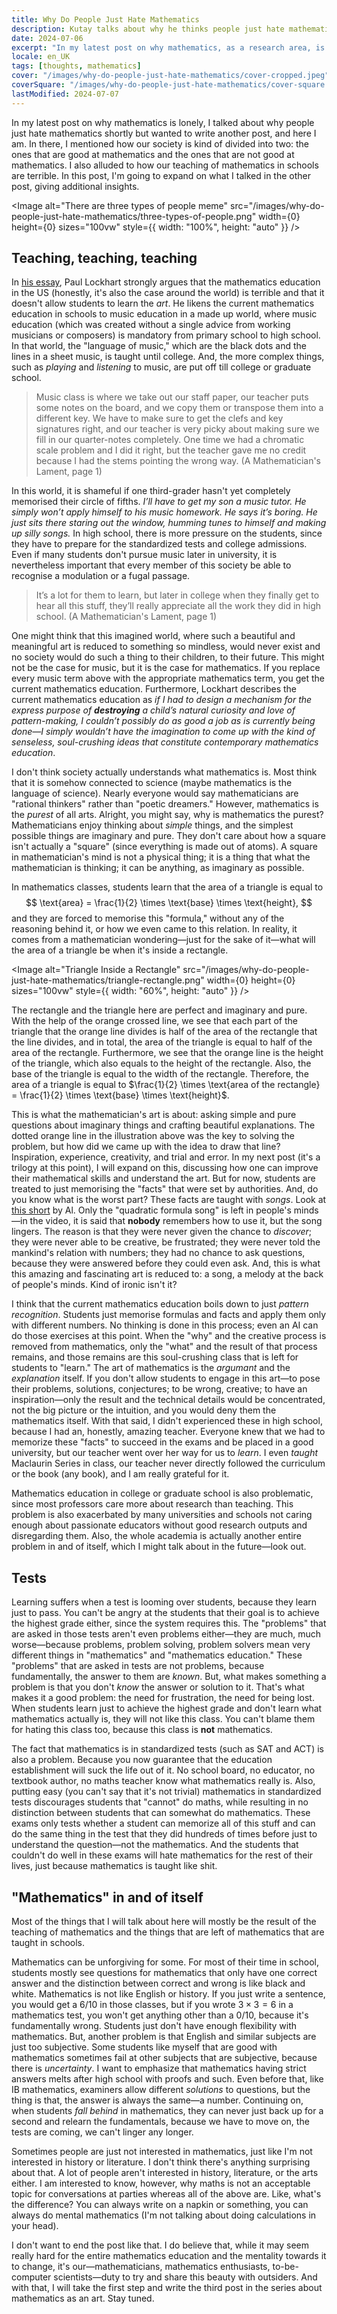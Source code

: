 ```yaml
---
title: Why Do People Just Hate Mathematics
description: Kutay talks about why he thinks people just hate mathematics, finding teaching of mathematics the main culprit.
date: 2024-07-06
excerpt: "In my latest post on why mathematics, as a research area, is lonely, I talked about why people just hate mathematics shortly but wanted to write another post, and here I am. In there, I mentioned how our society is kind of divided into two: the ones that are good at mathematics and the ones that are not good at mathematics. I also alluded to how our teaching of mathematics in schools are terrible. In this post, I'm going to expand on what I talked in the other post, giving additional insights."
locale: en_UK
tags: [thoughts, mathematics]
cover: "/images/why-do-people-just-hate-mathematics/cover-cropped.jpeg"
coverSquare: "/images/why-do-people-just-hate-mathematics/cover-square.png"
lastModified: 2024-07-07
---
```

In my latest post on why mathematics is lonely, I talked about why people just hate mathematics shortly but wanted to write another post, and here I am. In there, I mentioned how our society is kind of divided into two: the ones that are good at mathematics and the ones that are not good at mathematics. I also alluded to how our teaching of mathematics in schools are terrible. In this post, I'm going to  expand on what I talked in the other post, giving additional insights.

<Image
  alt="There are three types of people meme"
  src="/images/why-do-people-just-hate-mathematics/three-types-of-people.png"
  width={0}
  height={0}
  sizes="100vw"
  style={{ width: "100%", height: "auto" }}
/>

## Teaching, teaching, teaching

In [his essay](http://web.archive.org/web/20240603135346/https://maa.org/sites/default/files/pdf/devlin/LockhartsLament.pdf), Paul Lockhart strongly argues that the mathematics education in the US (honestly, it's also the case around the world) is terrible and that it doesn't allow students to learn the *art*. He likens the current mathematics education in schools to music education in a made up world, where music education (which was created without a single advice from working musicians or composers) is mandatory from primary school to high school. In that world, the "language of music," which are the black dots and the lines in a sheet music, is taught until college. And, the more complex things, such as *playing* and *listening* to music, are put off till college or graduate school.

> Music class is where we take out our staff paper, our teacher puts some notes on the board, and we copy them or transpose them into a different key. We have to make sure to get the clefs and key signatures right, and our teacher is very picky about making sure we fill in our quarter-notes completely. One time we had a chromatic scale problem and I did it right, but the teacher gave me no credit because I had the stems pointing the wrong way. (A Mathematician's Lament, page 1)

In this world, it is shameful if one third-grader hasn't yet completely memorised their circle of fifths. *I’ll have to get my son a music tutor. He simply won’t apply himself to his music homework. He says it’s boring. He just sits there staring out the window, humming tunes to himself and making up silly songs.* In high school, there is more pressure on the students, since they have to prepare for the standardized tests and college admissions. Even if many students don't pursue music later in university, it is nevertheless important that every member of this society be able to recognise a modulation or a fugal passage.

> It’s a lot for them to learn, but later in college when they finally get to hear all this stuff, they’ll really appreciate all the work they did in high school. (A Mathematician's Lament, page 1)

One might think that this imagined world, where such a beautiful and meaningful art is reduced to something so mindless, would never exist and no society would do such a thing to their children, to their future. This might not be the case for music, but it is the case for mathematics. If you replace every music term above with the appropriate mathematics term, you get the current mathematics education. Furthermore, Lockhart describes the current mathematics education as *if I had to design a mechanism for the express purpose of **destroying** a child’s natural curiosity and love of pattern-making, I couldn’t possibly do as good a job as is currently being done—I simply wouldn’t have the imagination to come up with the  kind of senseless, soul-crushing ideas that constitute contemporary mathematics education*.

I don't think society actually understands what mathematics is. Most think that it is somehow connected to science (maybe mathematics is the language of science). Nearly everyone would say mathematicians are "rational thinkers" rather than "poetic dreamers." However, mathematics is the *purest* of all arts. Alright, you might say, why is mathematics the purest? Mathematicians enjoy thinking about *simple* things, and the simplest possible things are imaginary and pure. They don't care about how a square isn't actually a "square" (since everything is made out of atoms). A square in mathematician's mind is not a physical thing; it is a thing that what the mathematician is thinking; it can be anything, as imaginary as possible.

In mathematics classes, students learn that the area of a triangle is equal to
$$
\text{area} = \frac{1}{2} \times \text{base} \times \text{height},
$$
and they are forced to memorise this "formula," without any of the reasoning behind it, or how we even came to this relation. In reality, it comes from a mathematician wondering—just for the sake of it—what will the area of a triangle be when it's inside a rectangle.

<Image
  alt="Triangle Inside a Rectangle"
  src="/images/why-do-people-just-hate-mathematics/triangle-rectangle.png"
  width={0}
  height={0}
  sizes="100vw"
  style={{ width: "60%", height: "auto" }}
/>

The rectangle and the triangle here are perfect and imaginary and pure. With the help of the orange crossed line, we see that each part of the triangle that the orange line divides is half of the area of the rectangle that the line divides, and in total, the area of the triangle is equal to half of the area of the rectangle. Furthermore, we see that the orange line is the height of the triangle, which also equals to the height of the rectangle. Also, the base of the triangle is equal to the width of the rectangle. Therefore, the area of a triangle is equal to $\frac{1}{2} \times \text{area of the rectangle} = \frac{1}{2} \times \text{base} \times \text{height}$.

This is what the mathematician's art is about: asking simple and pure questions about imaginary things and crafting beautiful explanations. The dotted orange line in the illustration above was the key to solving the problem, but how did we came up with the idea to draw that line? Inspiration, experience, creativity, and trial and error. In my next post (it's a trilogy at this point), I will expand on this, discussing how one can improve their mathematical skills and understand the art. But for now, students are treated to just memorising the "facts" that were set by authorities. And, do you know what is the worst part? These facts are taught with *songs*. Look at [this short](https://www.youtube.com/shorts/uvHbA8YwsyY) by Al. Only the "quadratic formula song" is left in people's minds—in the video, it is said that **nobody** remembers how to use it, but the song lingers. The reason is that they were never given the chance to *discover*; they were never able to be creative, be frustrated; they were never told the mankind's relation with numbers; they had no chance to ask questions, because they were answered before they could even ask. And, this is what this amazing and fascinating art is reduced to: a song, a melody at the back of people's minds. Kind of ironic isn't it?

I think that the current mathematics education boils down to just *pattern recognition*. Students just memorise formulas and facts and apply them only with different numbers. No thinking is done in this process; even an AI can do those exercises at this point. When the "why" and the creative process is removed from mathematics, only the "what" and the result of that process remains, and those remains are this soul-crushing class that is left for students to "learn." The art of mathematics is the *argumant* and the *explanation* itself. If you don't allow students to engage in this art—to pose their problems, solutions, conjectures; to be wrong, creative; to have an inspiration—only the result and the technical details would be concentrated, not the big picture or the intuition, and you would deny them the mathematics itself. With that said, I didn't experienced these in high school, because I had an, honestly, amazing teacher. Everyone knew that we had to memorize these "facts" to succeed in the exams and be placed in a good university, but our teacher went over her way for us to *learn*. I even *taught* <Link href="/posts/maclaurin-series">Maclaurin Series</Link> in class, our teacher never directly followed the curriculum or the book (any book), and I am really grateful 
for it.

Mathematics education in college or graduate school is also problematic, since most professors care more about research than teaching. This problem is also exacerbated by many universities and schools not caring enough about passionate educators without good research outputs and disregarding them. Also, the whole academia is actually another entire problem in and of itself, which I might talk about in the future—look out.

## Tests

Learning suffers when a test is looming over students, because they learn just to pass. You can't be angry at the students that their goal is to achieve the highest grade either, since the system requires this. The "problems" that are asked in those tests aren't even problems either—they are much, much worse—because problems, problem solving, problem solvers mean very different things in "mathematics" and "mathematics education." These "problems" that are asked in tests are not problems, because fundamentally, the answer to them are *known*. But, what makes something a problem is that you don't *know* the answer or solution to it. That's what makes it a good problem: the need for frustration, the need for being lost. When students learn just to achieve the highest grade and don't learn what mathematics actually is, they will not like this class. You can't blame them for hating this class too, because this class is **not** mathematics.

The fact that mathematics is in standardized tests (such as SAT and ACT) is also a problem. Because you now guarantee that the education establishment will suck the life out of it. No school board, no educator, no textbook author, no maths teacher know what mathematics really is. Also, putting easy (you can't say that it's not trivial) mathematics in standardized tests discourages students that "cannot" do maths, while resulting in no distinction between students that can somewhat do mathematics. These exams only tests whether a student can memorize all of this stuff and can do the same thing in the test that they did hundreds of times before just to understand the question—not the mathematics. And the students that couldn't do well in these exams will hate mathematics for the rest of their lives,
just because mathematics is taught like <span className="blur-[1.75px]">shit</span>.

## "Mathematics" in and of itself

Most of the things that I will talk about here will mostly be the result of the teaching of mathematics and the things that are left of mathematics that are taught in schools.

Mathematics can be unforgiving for some. For most of their time in school, students mostly see questions for mathematics that only have one correct answer and the distinction between correct and wrong is like black and white. Mathematics is not like English or history. If you just write a sentence, you would get a 6/10 in those classes, but if you wrote $3 \times 3 = 6$ in a mathematics test, you won't get anything other than a 0/10, because it's fundamentally wrong. Students just don't have enough flexibility with mathematics. But, another problem is that English and similar subjects are just too subjective. Some students like myself that are good with mathematics sometimes fail at other subjects that are subjective, because there is *uncertainty*. I want to emphasize that mathematics having strict answers melts after high school with proofs and such. Even before that, like IB mathematics, examiners allow different *solutions* to questions, but the thing is that, the answer is always the same—a number. Continuing on, when students *fall behind* in mathematics, they can never just back up for a second and relearn the fundamentals, because we have to move on, the tests are coming, we can't linger any longer.

Sometimes people are just not interested in mathematics, just like I'm not interested in history or literature. I don't think there's anything surprising about that. A lot of people aren't interested in history, literature, or the arts either. I am interested to know, however, why maths is not an acceptable topic for conversations at parties whereas all of the above are. Like, what's the difference? You can always write on a napkin or something, you can always do mental mathematics (I'm not talking about doing calculations in your head).

I don't want to end the post like that. I do believe that, while it may seem really hard for the entire mathematics education and the mentality towards it to change, it's our—mathematicians, mathematics enthusiasts, to-be-computer scientists—duty to try and share this beauty with outsiders. And with that, I will take the first step and write the third post in the series about mathematics as an art. Stay tuned.